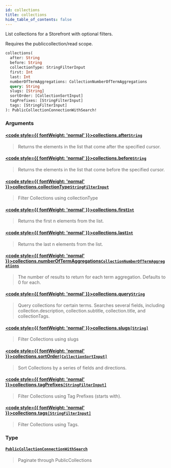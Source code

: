 ```yaml
---
id: collections
title: collections
hide_table_of_contents: false
---
```








List collections for a Storefront with optional filters.
            
Requires the publiccollection/read scope.

```graphql
collections(
  after: String
  before: String
  collectionType: StringFilterInput
  first: Int
  last: Int
  numberOfTermAggregations: CollectionNumberOfTermAggregations
  query: String
  slugs: [String]
  sortOrder: [CollectionSortInput]
  tagPrefixes: [StringFilterInput]
  tags: [StringFilterInput]
): PublicCollectionConnectionWithSearch!
```


### Arguments

#### [<code style={{ fontWeight: 'normal' }}>collections.<b>after</b></code>](#)<Bullet />[`String`](/demand/api/graphql-storefront/reference/scalars/string) <Badge class="secondary" text="scalar"/>
> Returns the elements in the list that come after the specified cursor.
> 

#### [<code style={{ fontWeight: 'normal' }}>collections.<b>before</b></code>](#)<Bullet />[`String`](/demand/api/graphql-storefront/reference/scalars/string) <Badge class="secondary" text="scalar"/>
> Returns the elements in the list that come before the specified cursor.
> 

#### [<code style={{ fontWeight: 'normal' }}>collections.<b>collectionType</b></code>](#)<Bullet />[`StringFilterInput`](/demand/api/graphql-storefront/reference/inputs/string-filter-input) <Badge class="secondary" text="input"/>
> Filter Collections using collectionType
> 

#### [<code style={{ fontWeight: 'normal' }}>collections.<b>first</b></code>](#)<Bullet />[`Int`](/demand/api/graphql-storefront/reference/scalars/int) <Badge class="secondary" text="scalar"/>
> Returns the first n elements from the list.
> 

#### [<code style={{ fontWeight: 'normal' }}>collections.<b>last</b></code>](#)<Bullet />[`Int`](/demand/api/graphql-storefront/reference/scalars/int) <Badge class="secondary" text="scalar"/>
> Returns the last n elements from the list.
> 

#### [<code style={{ fontWeight: 'normal' }}>collections.<b>numberOfTermAggregations</b></code>](#)<Bullet />[`CollectionNumberOfTermAggregations`](/demand/api/graphql-storefront/reference/inputs/collection-number-of-term-aggregations) <Badge class="secondary" text="input"/>
> The number of results to return for each term aggregation. Defaults to 0 for each.
> 

#### [<code style={{ fontWeight: 'normal' }}>collections.<b>query</b></code>](#)<Bullet />[`String`](/demand/api/graphql-storefront/reference/scalars/string) <Badge class="secondary" text="scalar"/>
> Query collections for certain terms. Searches several fields, including
collection.description, collection.subtitle, collection.title, and
collectionTags.
> 

#### [<code style={{ fontWeight: 'normal' }}>collections.<b>slugs</b></code>](#)<Bullet />[`[String]`](/demand/api/graphql-storefront/reference/scalars/string) <Badge class="secondary" text="list"/> <Badge class="secondary" text="scalar"/>
> Filter Collections using slugs
> 

#### [<code style={{ fontWeight: 'normal' }}>collections.<b>sortOrder</b></code>](#)<Bullet />[`[CollectionSortInput]`](/demand/api/graphql-storefront/reference/inputs/collection-sort-input) <Badge class="secondary" text="list"/> <Badge class="secondary" text="input"/>
> Sort Collections by a series of fields and directions.
> 

#### [<code style={{ fontWeight: 'normal' }}>collections.<b>tagPrefixes</b></code>](#)<Bullet />[`[StringFilterInput]`](/demand/api/graphql-storefront/reference/inputs/string-filter-input) <Badge class="secondary" text="list"/> <Badge class="secondary" text="input"/>
> Filter Collections using Tag Prefixes (starts with).
> 

#### [<code style={{ fontWeight: 'normal' }}>collections.<b>tags</b></code>](#)<Bullet />[`[StringFilterInput]`](/demand/api/graphql-storefront/reference/inputs/string-filter-input) <Badge class="secondary" text="list"/> <Badge class="secondary" text="input"/>
> Filter Collections using Tags.
> 

### Type

#### [`PublicCollectionConnectionWithSearch`](/demand/api/graphql-storefront/reference/objects/public-collection-connection-with-search) <Badge class="secondary" text="object"/>
> Paginate through PublicCollections
> 





